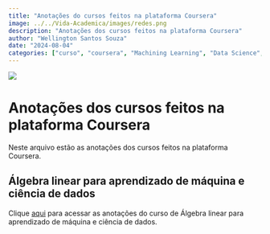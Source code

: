 ```yaml
---
title: "Anotações do cursos feitos na plataforma Coursera"
image: ../../Vida-Academica/images/redes.png
description: "Anotações dos cursos feitos na plataforma Coursera"
author: "Wellington Santos Souza"
date: "2024-08-04"
categories: ["curso", "coursera", "Machining Learning", "Data Science", "Deep Learning", "Python", "R", "SQL", "Tableau", "Excel", "Power BI", "Machine Learning", "Data Science", "Deep Learning", "Python", "R", "SQL", "Tableau", "Excel", "Power BI"]
---
```


![](../images/cursera.svg){fig-alt="Capa" fig-title="Capa"}

# Anotações dos cursos feitos na plataforma Coursera

Neste arquivo estão as anotações dos cursos feitos na plataforma Coursera.

## Álgebra linear para aprendizado de máquina e ciência de dados

Clique [aqui](Algebra.qmd) para acessar as anotações do curso de Álgebra linear para aprendizado de máquina e ciência de dados.




